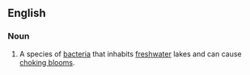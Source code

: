 ==English==
===Noun===
{{en-noun|sg=[[Aphanizomenon]] [[flos]]-[[aqua]]|Aphanizomenon flos-aquae}}
# A species of [[bacteria]] that inhabits [[freshwater]] lakes and can cause [[choking bloom]]s.